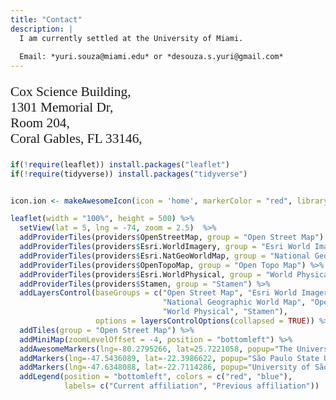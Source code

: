 ```yaml
---
title: "Contact"
description: |
  I am currently settled at the University of Miami.
  
  Email: *yuri.souza@miami.edu* or *desouza.s.yuri@gmail.com*
---
```


<p style="font-family: garamond, serif; font-size:16pt">
Cox Science Building,  
1301 Memorial Dr,  
Room 204,  
Coral Gables, FL 33146, 
</p>


```r

if(!require(leaflet)) install.packages("leaflet")
if(!require(tidyverse)) install.packages("tidyverse")


icon.ion <- makeAwesomeIcon(icon = 'home', markerColor = "red", library='ion')

leaflet(width = "100%", height = 500) %>% 
  setView(lat = 5, lng = -74, zoom = 2.5)  %>% 
  addProviderTiles(providers$OpenStreetMap, group = "Open Street Map") %>%
  addProviderTiles(providers$Esri.WorldImagery, group = "Esri World Imagery") %>%
  addProviderTiles(providers$Esri.NatGeoWorldMap, group = "National Geographic World Map") %>%
  addProviderTiles(providers$OpenTopoMap, group = "Open Topo Map") %>%
  addProviderTiles(providers$Esri.WorldPhysical, group = "World Physical") %>%
  addProviderTiles(providers$Stamen, group = "Stamen") %>%
  addLayersControl(baseGroups = c("Open Street Map", "Esri World Imagery", 
                                  "National Geographic World Map", "Open Topo Map", 
                                  "World Physical", "Stamen"), 
                   options = layersControlOptions(collapsed = TRUE)) %>% 
  addTiles(group = "Open Street Map") %>% 
  addMiniMap(zoomLevelOffset = -4, position = "bottomleft") %>%
  addAwesomeMarkers(lng=-80.2795266, lat=25.7221058, popup="The University of Miami", icon = icon.ion) %>% 
  addMarkers(lng=-47.5436089, lat=-22.3986622, popup="São Paulo State University") %>% 
  addMarkers(lng=-47.6348088, lat=-22.7114286, popup="University of São Paulo - Esalq") %>% 
  addLegend(position = "bottomleft", colors = c("red", "blue"),
            labels= c("Current affiliation", "Previous affiliation"))


```
